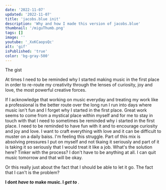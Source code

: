 ```yaml
---
date: '2022-11-07'
updated: '2022-11-07'
title: 'jacobs.blue init'
description: 'Why and how I made this version of jacobs.blue'
thumbnail: '/miguThumb.png'
tags: []
image: ''
youtube: '_XxKCaopsQc'
alt: 'gif'
isPublished: 'true'
color: 'bg-gray-500'
---
```


<div className="flex-block md:flex space-y-3 md:space-y-0 md:space-x-4 not-prose tracking-tight my-4 mb-6 p-6 border border-blue-400 mt-8 bg-blue-50/50 rounded-2xl">
  <p className="font-mono text-xs flex w-full sm:pt-2 uppercase tracking-tighter text-blue-500">
    The gist
  </p>
  <div className="flex-col flex font-bask">
    <p className="font-light text-neutral-900">
      At times I need to be reminded why I started making music in the first
      place in order to re-route my creativity through the lenses of curiosity,
      joy and love, the most powerful creative forces.
    </p>
    <p className="font-light text-neutral-900">
      If I acknowledge that working on music everyday and treating my work like
      a professional is the better route over the long run I run into days where
      music isn't fun and I forget why I started in the first place. Great work
      seems to come from a mystical place within myself and for me to stay in
      touch with that I need to sometimes be reminded why i started in the first
      place. I need to be reminded to have fun with it and to encourage
      curiosity and joy and love. I want to craft everything with love and it
      can be difficult to muster on a daily baiss. I'm feeling this struggle.
      Part of this mix is absolving pressures I put on myself and not tkaing it
      seriously and part of it is taking it so seriously that I would treat it
      like a job. What's the solution here? Tinker with the process? I don't
      have to be anything at all. I can quit music tomorrow and that will be
      okay.
    </p>
    <p>
      Or this really just about the fact that I should be able to let it go. The
      fact that I can't is the problem?
    </p>
    <p className="pt-3">
      <b className="not-prose font-bold">
        I dont <i>have to</i> make music. I <i>get to</i>
      </b>
      .
    </p>
  </div>
</div>
